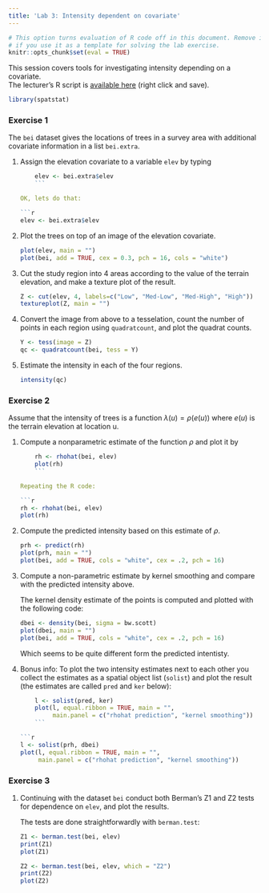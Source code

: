 ```yaml
---
title: 'Lab 3: Intensity dependent on covariate'
---
```


```r
# This option turns evaluation of R code off in this document. Remove it
# if you use it as a template for solving the lab exercise.
knitr::opts_chunk$set(eval = TRUE)
```

This session covers tools for investigating intensity depending on a covariate.  
The lecturer's R script is [available here](https://raw.githubusercontent.com/spatstat/Melb2018/master/Scripts/script03.R) (right click and save).

```r
library(spatstat)
```

### Exercise 1

The `bei` dataset gives the locations of trees in a survey area with additional
covariate information in a list `bei.extra`.

1.  Assign the elevation covariate to a variable `elev` by typing
    ```r
    elev <- bei.extra$elev
    ```

    OK, lets do that:
    
    ```r
    elev <- bei.extra$elev
    ```

2.  Plot the trees on top of an image of the elevation covariate.
    
    ```r
    plot(elev, main = "")
    plot(bei, add = TRUE, cex = 0.3, pch = 16, cols = "white")
    ```

3.  Cut the study region into 4 areas according to the value of the 
    terrain elevation, and make a texture plot of the result.
        
    ```r
    Z <- cut(elev, 4, labels=c("Low", "Med-Low", "Med-High", "High"))
    textureplot(Z, main = "")
    ```

4.	Convert the image from above to a tesselation, count the number 
    of points in each region using `quadratcount`, and plot the
    quadrat counts.
    
    ```r
    Y <- tess(image = Z)
    qc <- quadratcount(bei, tess = Y)
    ```

5.  Estimate the intensity in each of the four regions.
    
    ```r
    intensity(qc)
    ```


### Exercise 2

Assume that the intensity of trees is a function $\lambda(u) = \rho(e(u))$
where $e(u)$ is the terrain elevation at location u.

1.  Compute a nonparametric estimate of the function $\rho$ and plot it by
    ```r
    rh <- rhohat(bei, elev)
    plot(rh)
    ```

    Repeating the R code:
    
    ```r
    rh <- rhohat(bei, elev)
    plot(rh)
    ```

2.	Compute the predicted intensity based on this estimate of $\rho$.
    
    ```r
    prh <- predict(rh)
    plot(prh, main = "")
    plot(bei, add = TRUE, cols = "white", cex = .2, pch = 16)
    ```

3.  Compute a non-parametric estimate by kernel smoothing and
  	compare with the predicted intensity above.

    The kernel density estimate of the points is computed and plotted with the
    following code:
    
    ```r
    dbei <- density(bei, sigma = bw.scott)
    plot(dbei, main = "")
    plot(bei, add = TRUE, cols = "white", cex = .2, pch = 16)
    ```
    
    Which seems to be quite different form the predicted intentisty.

4.  Bonus info: To plot the two intensity estimates next to each
  	other you collect the estimates as a spatial object list
  	(`solist`) and plot the result (the estimates are called
  	`pred` and `ker` below):
    ```r
    l <- solist(pred, ker)
    plot(l, equal.ribbon = TRUE, main = "", 
         main.panel = c("rhohat prediction", "kernel smoothing"))
    ```

    ```r
    l <- solist(prh, dbei)
    plot(l, equal.ribbon = TRUE, main = "",
         main.panel = c("rhohat prediction", "kernel smoothing"))
    ```


### Exercise 3

1.  Continuing with the dataset `bei` conduct both Berman's Z1 and Z2 tests for
    dependence on `elev`, and plot the results.

    The tests are done straightforwardly with `berman.test`:
    
    ```r
    Z1 <- berman.test(bei, elev)
    print(Z1)
    plot(Z1)
    
    Z2 <- berman.test(bei, elev, which = "Z2")
    print(Z2)
    plot(Z2)
    ```
